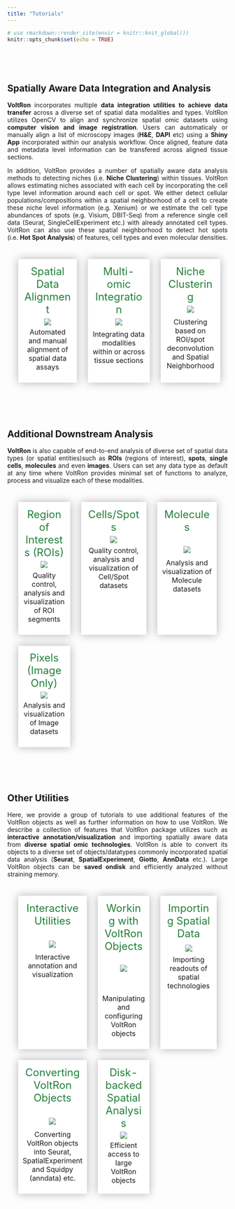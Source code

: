 ```yaml
---
title: "Tutorials"
---
```


<style>
.title{
  display: none;
}
body {
  text-align: justify
}
table, th, td, tr{
  empty-cells:hide;
  border-spacing: 25px;
  border-collapse: separate;
}
td{
  filter:drop-shadow(0 0 10px rgba(0,0,0,0.3));
  padding: 10px;
  background:white;
  text-align:center;
  width:33%;
  vertical-align: text-top;
}
td:hover, td:active{
  filter:drop-shadow(0 0 10px rgba(0,0,0,0.3));
  transform: scale(1.02);
  cursor: pointer;
}
.main-container {
  max-width: 1200px;
  margin-left: auto;
  margin-right: auto;
}
<!-- .main-container { -->
<!--   margin-left: %5; -->
<!--   margin-right: auto; -->
<!-- } -->
p.tutorial {
  text-decoration: none!important;
  font-size: 1.5em;
  color: #23803A;
  margin: 3%
}
</style>

```r
# use rmarkdown::render_site(envir = knitr::knit_global())
knitr::opts_chunk$set(echo = TRUE)
```

<br>
<!-- <br> -->

<!-- ## Spatial Data Analysis with VoltRon -->

<br>

## Spatially Aware Data Integration and Analysis

**VoltRon** incorporates multiple **data integration utilities to achieve data transfer** across a diverse set of spatial data modalities and types. VoltRon utilizes OpenCV to align and synchronize spatial omic datasets using **computer vision and image registration**. Users can automaticaly or manually align a list of microscopy images (**H&E**, **DAPI** etc) using a **Shiny App** incorporated within our analysis workflow. Once aligned, feature data and metadata level information can be transfered across aligned tissue sections. 

In addition, VoltRon provides a number of spatially aware data analysis methods to detecting niches (i.e. **Niche Clustering**) within tissues. VoltRon allows estimating niches associated with each cell by incorporating the cell type level information around each cell or spot. We either detect cellular populations/compositions within a spatial neighborhood of a cell to create these niche level information (e.g. Xenium) or we estimate the cell type abundances of spots (e.g. Visium, DBIT-Seq) from a reference single cell data (Seurat, SingleCellExperiment etc.) with already annotated cell types. VoltRon can also use these spatial neighborhood to detect hot spots (i.e. **Hot Spot Analysis**) of features, cell types and even molecular densities.

<div>
<table>
<tbody>
  <tr>
   <td onclick="location.href='registration.html';"> 
      <p class ="tutorial"> Spatial Data Alignment </p>
      <div style = "margin: 5%"><img src="https://bimsbstatic.mdc-berlin.de/landthaler/VoltRon/Package/images/registration.png" class="center"></div>
      <p style = "margin-top: 3%"> Automated and manual alignment of spatial data assays</p>
   </td>
   <td onclick="location.href='multiomic.html';">
      <p class ="tutorial"> Multi-omic Integration </p>
      <div style = "margin: 5%"><img src="https://bimsbstatic.mdc-berlin.de/landthaler/VoltRon/Package/images/multiomic.png" class="center"></div>
      <p style = "margin-top: 8%"> Integrating data modalities within or across tissue sections </p>
   </td>
   <td onclick="location.href='nicheclustering.html';"> 
      <p class ="tutorial"> Niche Clustering </p>
      <div style = "margin: 5%"><img src="https://bimsbstatic.mdc-berlin.de/landthaler/VoltRon/Package/images/deconvolution.png" class="center"></div>
      <p style = "margin-top: 10%"> Clustering based on ROI/spot deconvolution and Spatial Neighborhood </p>
   </td>
  </tr>
</tbody>
</table>
</div>

<br>
<br>

## Additional Downstream Analysis

**VoltRon** is also capable of end-to-end analysis of diverse set of spatial data types (or spatial entities)such as **ROIs** (regions of interest), **spots**, **single cells**,  **molecules** and even **images**. Users can set any data type as default at any time where VoltRon provides minimal set of functions to analyze, process and visualize each of these modalities. 

<table>
<tbody>
  <tr>
   <td onclick="location.href='roianalysis.html';"> 
      <p class ="tutorial"> Region of Interests (ROIs) </p>
      <div style = "margin: 5%"><img src="https://bimsbstatic.mdc-berlin.de/landthaler/VoltRon/Package/images/GeoMx.png" class="center"></div>
      <p style = "margin-top: 7%"> Quality control, analysis and visualization of ROI segments </p>
   </td>
   <td onclick="location.href='spotanalysis.html';"> 
      <p class ="tutorial"> Cells/Spots </p>
      <div style = "margin: 5%"><img  src="https://bimsbstatic.mdc-berlin.de/landthaler/VoltRon/Package/images/spotanalysis.png" class="center"></div>
      <p style = "margin-top: 3%"> Quality control, analysis and visualization of Cell/Spot datasets </p>
   </td>
      <td onclick="location.href='moleculeanalysis.html';"> 
      <p class ="tutorial"> Molecules </p>
      <br>
      <div style = "margin: 5%"><img  src="https://bimsbstatic.mdc-berlin.de/landthaler/VoltRon/Package/images/molecule_visualize.png" class="center"></div>
      <p style = "margin-top: 10%"> Analysis and visualization of Molecule datasets </p>
   </td>
  </tr>
  <tr>
     <td onclick="location.href='pixelanalysis.html';"> 
      <p class ="tutorial"> Pixels (Image Only) </p>
      <div style = "margin: 5%"><img src="https://bimsbstatic.mdc-berlin.de/landthaler/VoltRon/Package/images/tissue_lowres_image_grid.png" class="center"></div>
      <p style = "margin-top: 3%"> Analysis and visualization of Image datasets </p>
   </td>
   <td>
   </td>
   <td>
   </td>
  </tr>
</tbody>
</table>

<br>
<br>

##  Other Utilities

Here, we provide a group of tutorials to use additional features of the VoltRon objects as well as further information on how to use VoltRon. We describe a collection of features that VoltRon package utilizes such as **interactive annotation/visualization** and importing spatially aware data from **diverse spatial omic technologies**. VoltRon is able to convert its objects to a diverse set of objects/datatypes commonly incorporated spatial data analysis (**Seurat**, **SpatialExperiment**, **Giotto**, **AnnData** etc.). Large VoltRon objects can be **saved ondisk** and efficiently analyzed without straining memory.

<table>
<tbody>
  <tr>
   <td onclick="location.href='interactive.html';"> 
      <p class ="tutorial"> Interactive Utilities </p>
      <br>
      <div style = "margin: 5%"><img src="https://bimsbstatic.mdc-berlin.de/landthaler/VoltRon/Package/images/interactiveannotation.png" class="center"></div>
      <p style = "margin-top: 8%"> Interactive annotation and visualization </p>
   </td>
   <td onclick="location.href='voltronobjects.html';"> 
      <p class ="tutorial"> Working with VoltRon Objects </p>
      <br>
      <div style = "margin: 5%"><img src="https://bimsbstatic.mdc-berlin.de/landthaler/VoltRon/Package/images/voltronobjects.png" class="center"></div>
      <br>
      <br>
      <p style = "margin-top: 6%"> Manipulating and configuring VoltRon objects </p>
   </td>
   <td onclick="location.href='importingdata.html';"> 
      <p class ="tutorial"> Importing Spatial Data </p>
      <div style = "margin: 10%"><img src="https://bimsbstatic.mdc-berlin.de/landthaler/VoltRon/Package/images/technologies.png" class="center"></div>
      <p style = "margin-top: -3%"> Importing readouts of spatial technologies </p>
   </td>
  </tr>
  <tr>
    <td onclick="location.href='conversion.html';"> 
      <p class ="tutorial"> Converting VoltRon Objects </p>
      <br>
      <div style = "margin: 5%"><img src="https://bimsbstatic.mdc-berlin.de/landthaler/VoltRon/Package/images/conversion.png" class="center"></div>
      <p style = "margin-top: 9%"> Converting VoltRon objects into Seurat, SpatialExperiment and Squidpy (anndata) etc. </p>
   </td>
   <td onclick="location.href='ondisk.html';"> 
      <p class ="tutorial"> Disk-backed Spatial Analysis </p>
      <div style = "margin: 5%"><img src="https://bimsbstatic.mdc-berlin.de/landthaler/VoltRon/Package/images/ondisk.png" class="center"></div>
      <p style = "margin: 5%"> Efficient access to large VoltRon objects </p>
   </td>
  </tr>
</tbody>
</table>

<br>
